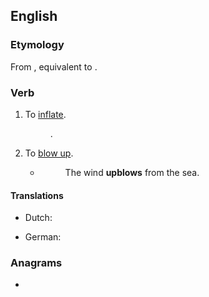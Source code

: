 ==English==

===Etymology===
From {{inh|en|enm|upblowen}}, equivalent to {{af|en|up-|blow}}.

===Verb===
{{en-verb|upblows|upblowing|upblew|upblown}}

# {{lb|en|transitive|obsolete}} To [[inflate]].
#: {{rfquotek|Edmund Spenser}}.
# {{lb|en|transitive|obsolete}} To [[blow up]].
#* {{w|Edmund Spenser}}
#*: The wind '''upblows''' from the sea.

====Translations====
{{trans-top|inflate}}
* Dutch: {{t+|nl|opblazen}}
{{trans-mid}}
* German: {{t+|de|aufblasen}}
{{trans-bottom}}

{{trans-see|blow up}}

===Anagrams===
* {{anagrams|en|a=blopuw|blow up|blow-up|blowup}}